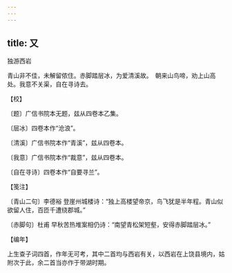 ```yaml
---
---
---
```

title: 又
---



独游西岩





青山非不佳，未解留侬住。赤脚踏层冰，为爱清溪故。　朝来山鸟啼，劝上山高处。我意不关渠，自在寻诗去。





【校】


〔题〕广信书院本无题，兹从四卷本乙集。

〔层冰〕四卷本作“沧浪”。

〔清溪〕广信书院本作“青溪”，兹从四卷本。

〔我意〕广信书院本作“裁意”，兹从四卷本。

〔自在寻诗〕四卷本作“自要寻兰”。





【笺注】


〔青山二句〕李德裕 登崖州城楼诗：“独上高楼望帝京，鸟飞犹是半年程。青山似欲留人住，百匝千遭绕郡城。”

〔赤脚句〕杜甫 早秋苦热堆案相仍诗：“南望青松架短壑，安得赤脚踏层冰。”





【编年】


上生查子词四首，作年无可考，其中二首均与西岩有关，以西岩在上饶县境内，姑附次于此，余二首当亦作于带湖时期。